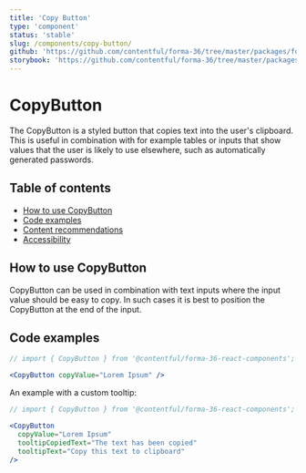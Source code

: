```yaml
---
title: 'Copy Button'
type: 'component'
status: 'stable'
slug: /components/copy-button/
github: 'https://github.com/contentful/forma-36/tree/master/packages/forma-36-react-components/src/components/Accordion'
storybook: 'https://github.com/contentful/forma-36/tree/master/packages/forma-36-react-components/src/components/CopyButton'
---
```


# CopyButton

The CopyButton is a styled button that copies text into the user's clipboard. This is useful in combination with for example tables or inputs that show values that the user is likely to use elsewhere, such as automatically generated passwords.

## Table of contents

- [How to use CopyButton](#how-to-use-CopyButton)
- [Code examples](#code-examples)
- [Content recommendations](#content-recommendations)
- [Accessibility](#accessibility)

## How to use CopyButton

CopyButton can be used in combination with text inputs where the input value should be easy to copy. In such cases it is best to position the CopyButton at the end of the input.

## Code examples

```jsx
// import { CopyButton } from '@contentful/forma-36-react-components';

<CopyButton copyValue="Lorem Ipsum" />
```

An example with a custom tooltip:

```jsx
// import { CopyButton } from '@contentful/forma-36-react-components';

<CopyButton
  copyValue="Lorem Ipsum"
  tooltipCopiedText="The text has been copied"
  tooltipText="Copy this text to clipboard"
/>
```
